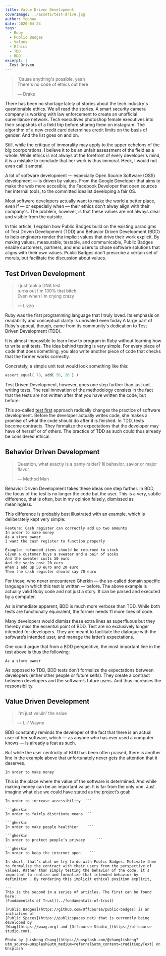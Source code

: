 ```yaml
---
title: Value Driven Development
coverImage: ../assets/test-drive.jpg
author: Yeehaa
date: 2020-04-23
tags: 
  - Ruby
  - Public Badges
  - Values
  - Ethics
  - TDD
  - BDD
excerpt: | 
  Test Driven
---
```

> 'Cause anything's possible, yeah   
> There's no code of ethics out here
>
> &mdash; Drake

There has been no shortage lately of stories about the tech industry's questionable ethics. We all read the stories. A smart security camera company is working with law enforcement to create an unofficial surveillance network. Tech executives photoshop female executives into their snapshots of a field trip before sharing them on instagram. The algorithm of a new credit card determines credit limits on the basis of gender. And the list goes on and on.

Still, while the critique of immorality may apply to the upper echelons of the big coorporations, I believe it to be an unfair assessment of the field as a whole. While ethics is not always at the forefront of every developer's mind, it is a mistake to conclude that her work is thus immoral. Heck, I would not even call it amoral. 

A lot of software development &mdash; especially Open Source Software (OSS) development &mdash; is driven by values. From the Google Developer that aims to make the web more accesible, the Facebook Developer that open sources her internal tools, to the committed idealist developing a fair OS. 

Most software developers actually want to make the world a better place, even if &mdash; or especially when &mdash; their ethics don't alway align with their company's. The problem, however, is that these values are not always clear and visible from the outside.

In this article, I explain how Public Badges build on the existing paradigms of Test Driven Development (TDD) and Behavior Driven Development (BDD) to help engineers render the implicit values that drive their work explicit. By making values, measurable, testable, and communicable, Public Badges enable customers, partners, and end users to chose software solutions that aligns with their own values. Public Badges don't prescribe a certain set of morals, but facilitate the discussion about values.


## Test Driven Development

> I just took a DNA test   
> turns out I'm 100% that bitch   
> Even when I'm crying crazy   
>
> &mdash; Lizzo

Ruby was the first programming language that I truly loved. Its emphasis on readability and conceptual clarity is unrivaled even today.A large part of Ruby's appeal, though, came from its community's dedication to Test Driven Development (TDD).

It is almost impossible to learn how to program in Ruby without learning how to write unit tests. The idea behind testing is very simple. For every piece of code that does something, you also write another piece of code that checks that the former works correctly.

Concretely, a simple unit test would look something like this:

```ruby
assert_equal( 70, add( 50, 20 ) )
```

Test Driven Development, however, goes one step further than just unit writing tests. The real innovation of the methodology consists in the fact that the tests are not written after that you have written the code, but before.

This so-called [test first]() approach radically changes the practice of software development. Before the developer actually writes code, she makes a promise of what the code should do after it is finished. In TDD, tests become contracts. They formalize the expectations that the developer may have of herself or of others. The practice of TDD as such could thus already be considered ethical.

## Behavior Driven Development

> Question, what exactly is a panty raider?
> Ill behavior, savior or major flavor
>
> &mdash; Method Man

Behavior Driven Development takes these ideas one step further. In BDD, the focus of the test is no longer the code but the user. This is a very, subtle difference, that is often, but in my opinion falsely, dismissed as meaningless.

This difference is probably best illustrated with an example, which is deliberately kept very simple:

```gherkin
Feature: Cash register can correctly add up two amounts     
In order to make money 
As a store owner      
I want the cash register to function properly      

Example: refunded items should be returned to stock    
Given a customer buys a sweater and a pair of socks    
And the sweater costs 50 euro
And the socks cost 20 euro   
When I add up 50 euro and 20 euro  
Then the cash register should say 70 euro
```

For those, who never encountered Gherkin &mdash; the so-called domain specific language in which this test is written &mdash; before. The above example is actually valid Ruby code and not just a story. It can be parsed and executed by a computer. 

As is immediate apparent, BDD is much more verbose than TDD. While both tests are functionally equivalent, the former needs 11 more lines of code. 

Many developers would dismiss these extra lines as superfluous but they thereby miss the essential point of BDD. Test are no exclusively longer intended for developers. They are meant to facilitate the dialogue with the software’s intended user, and manage the latter’s expectations.

One could argue that from a BDD perspective, the most important line in the test above is thus the following:

```gherkin
As a store owner
```
As opposed to TDD, BDD tests don’t formalize the expectations between developers (either other people or future selfs). They create a contract between developers and the software’s future users. And thus increases the responsibility.


## Value Driven Development

> I'm just valuin' the value   
> 
> &mdash; Lil' Wayne

BDD constantly reminds the developer of the fact that there is an actual user of her software, which &mdash; as anyone who has ever used a computer knows &mdash; is already a feat as such.

But while the user centricity of BDD has been often praised, there is another line in the example above that unfortunately never gets the attention that it deserves.
  
```gherkin
In order to make money   
```

This is the place where the value of the software is determined. And while making money can be an important value. It is far from the only one. Just imagine what else we could have stated as the project’s goal:

```gherkin
In order to increase accessibility  ```

```gherkin
In order to fairly distribute means ```

```gherkin
In order to make people healthier    ```

```gherkin
In order to protect people’s privacy     ```

```gherkin
In order to keep the internet open    ```

In short, that’s what we try to do with Public Badges. Motivate them to formalize the contract with their users from the perspective of values. Rather than simply testing the behavior of the code, it’s important to realize and formalize that intended behavior by definition . By rendering this implicit ethical position explicit,  

---
This is the second in a series of articles. The first can be found here:
[Fundamentals of Trust](../fundamentals-of-trust)

[Public Badges](https://github.com/OffCourse/public-badges) is an initiative of
[Public Spaces](https://publicspaces.net) that is currently being developed by
[Waag](https://waag.org) and [Offcourse Studio_](https://offcourse-studio.com).

Photo by [Lisheng Chang](https://unsplash.com/@changlisheng?utm_source=unsplash&utm_medium=referral&utm_content=creditCopyText) on Unsplash
